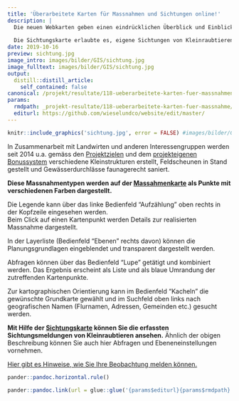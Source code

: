```yaml
---
title: 'Überarbeitete Karten für Massnahmen und Sichtungen online!'
description: |
  Die neuen Webkarten geben einen eindrücklichen Überblick und Einblick ins Projekt Wiesel & Co am Zimmerberg. Die Massahmenkarte zeigt stets den aktuellen Stand der realisierten Klein- und Grossstrukturen, der begleiteten faunagerechten Durchlasssanierungen und der sanierten Feldscheunen. Nicht nur der Ort der Massnahmen ist sichtbar, sondern es können auch einige weitere Infos abgefragt werden. 
  
  Die Sichtungskarte erlaubte es, eigene Sichtungen von Kleinraubtieren zu melden und damit das Grundlagewissen zu dieser Artengruppe zu erweitern. Gleichzeitig können auf der Karte bei uns jene Sichtungsmeldungen angezeigt werden, die wir verifiziert haben bzw. als plausibel erachten. 
date: 2019-10-16
preview: sichtung.jpg
image_intro: images/bilder/GIS/sichtung.jpg
image_fulltext: images/bilder/GIS/sichtung.jpg
output:
  distill::distill_article:
    self_contained: false
canonical: /projekt/resultate/118-ueberarbeitete-karten-fuer-massnahmen-und-sichtungen-online
params:
  rmdpath: _projekt-resultate/118-ueberarbeitete-karten-fuer-massnahme/118-ueberarbeitete-karten-fuer-massnahme.Rmd
  editurl: https://github.com/wieselundco/website/edit/master/
---
```



```r
knitr::include_graphics('sichtung.jpg', error = FALSE) #images/bilder/GIS/sichtung.jpg
```

In Zusammenarbeit mit Landwirten und anderen Interessengruppen
werden seit 2014 u.a. gemäss den [Projektzielen](/Ausgangslage-und-Ziele.html)
und dem [projekteigenen Bonussystem](/projekt-1-1-untersuetzung/60-massnahmen-die-wir-finanziell-unterst/) verschiedene Kleinstrukturen
erstellt, Feldscheunen in Stand gestellt und Gewässerdurchlässe
faunagerecht saniert.

**Diese Massnahmentypen werden auf der <a href='http://gis.lsfm.zhaw.ch/portal/apps/webappviewer/index.html?id=07f55f0607b7403ba9b937a546d285eb' target='_blank'>Massahmenkarte</a> als Punkte mit verschiedenen Farben dargestellt.**

Die Legende kann über das linke Bedienfeld "Aufzählung" oben rechts in
der Kopfzeile eingesehen werden.  
Beim Click auf einen Kartenpunkt werden Details zur realisierten
Massnahme dargestellt.

In der Layerliste (Bedienfeld "Ebenen" rechts davon) können die
Planungsgrundlagen eingeblendet und transparent dargestellt werden.

Abfragen können über das Bedienfeld "Lupe" getätigt und kombiniert
werden. Das Ergebnis erscheint als Liste und als blaue Umrandung der
zutreffenden Kartenpunkte.

Zur kartographischen Orientierung kann im Bedienfeld "Kacheln" die
gewünschte Grundkarte gewählt und im Suchfeld oben links nach
geografischen Namen (Flurnamen, Adressen, Gemeinden etc.) gesucht
werden. 

**Mit Hilfe
der <a href='http://gis.lsfm.zhaw.ch/portal/apps/webappviewer/index.html?id=ab36b8f1202244b7bdcc860e06be2270' target='_blank'>Sichtungskarte</a> können
Sie die erfassten Sichtungsmeldungen von Kleinraubtieren ansehen.**
Ähnlich der obigen Beschreibung können Sie auch hier Abfragen und Ebeneneinstellungen vornehmen.

[Hier gibt es Hinweise, wie Sie Ihre Beobachtung melden können.](https://wieselundco.github.io/website/Beobachtung-Melden.html)


 

 

 

 

```r
pander::pandoc.horizontal.rule()

pander::pandoc.link(url = glue::glue('{params$editurl}{params$rmdpath}'),text = 'Artikel bearbeiten')
```

<!--http://wieselundco.ch/projekt/resultate/118-ueberarbeitete-karten-fuer-massnahmen-und-sichtungen-online-->

